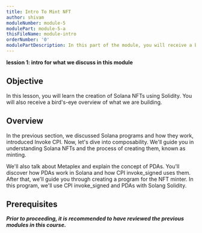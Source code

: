 ```yaml
---
title: Intro To Mint NFT
author: shivam
moduleNumber: module-5
modulePart: module-5-a
thisFileName: module-intro
orderNumber: '0'
modulePartDescription: In this part of the module, you will receive a brief introduction to minting solana NFT. Following this, we will delve deeper into the concept of composability.
---
```




**lession 1: intro for what we discuss in this module**

## Objective

In this lesson, you will learn the creation of Solana NFTs using Solidity. You will also receive a bird's-eye overview of what we are building.

## Overview

In the previous section, we discussed Solana programs and how they work, introduced Invoke CPI. Now, let's dive into composability. We'll guide you in understanding Solana NFTs and the process of creating them, known as minting.

We'll also talk about Metaplex and explain the concept of PDAs. You'll discover how PDAs work in Solana and how CPI invoke_signed uses them. After that, we'll guide you through creating a program for the NFT minter. In this program, we'll use CPI invoke_signed and PDAs with Solang Solidity.

## Prerequisites

**_Prior to proceeding, it is recommended to have reviewed the previous modules in this course._**